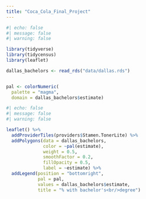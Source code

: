 ```yaml
---
title: "Coca_Cola_Final_Project"
---
```


```r
#| echo: false
#| message: false
#| warning: false

library(tidyverse)
library(tidycensus)
library(leaflet)

dallas_bachelors <- read_rds("data/dallas.rds")


pal <- colorNumeric(
  palette = "magma",
  domain = dallas_bachelors$estimate)
```


```r
#| echo: false
#| message: false
#| warning: false

leaflet() %>%
  addProviderTiles(providers$Stamen.TonerLite) %>%
  addPolygons(data = dallas_bachelors,
              color = ~pal(estimate),
              weight = 0.5,
              smoothFactor = 0.2,
              fillOpacity = 0.5,
              label = ~estimate) %>%
  addLegend(position = "bottomright",
            pal = pal,
            values = dallas_bachelors$estimate,
            title = "% with bachelor's<br/>degree")
```
